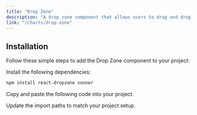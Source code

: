 ```yaml
---
title: "Drop Zone"
description: "A drop zone component that allows users to drag and drop files into a container."
link: "/charts/drop-zone"
---
```


<ComponentPreview name="drop-zone-demo" />

## Installation

Follow these simple steps to add the Drop Zone component to your project:

<Steps>

<Step>Install the following dependencies:</Step>

```bash
npm install react-dropzone sonner
```

<Step>Copy and paste the following code into your project.</Step>

<CollapsibleSource name="drop-zone" path="components/ui/drop-zone.tsx" />

<Step>Update the import paths to match your project setup.</Step>

</Steps>
